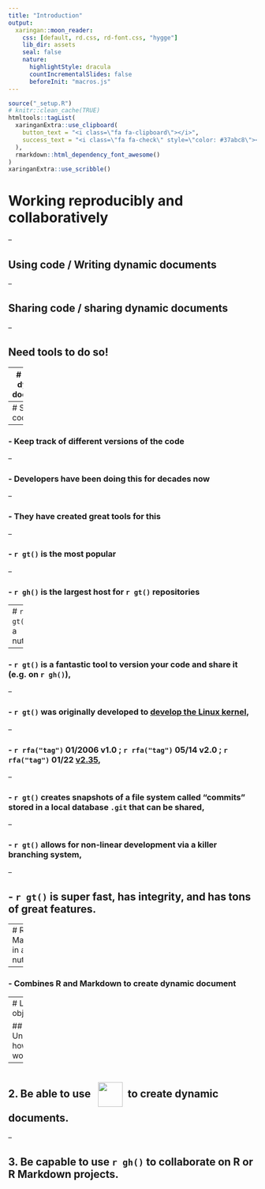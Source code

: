 ```yaml
---
title: "Introduction"
output:
  xaringan::moon_reader:
    css: [default, rd.css, rd-font.css, "hygge"]
    lib_dir: assets
    seal: false
    nature:
      highlightStyle: dracula
      countIncrementalSlides: false
      beforeInit: "macros.js"
---
```


```r
source("_setup.R")
# knitr::clean_cache(TRUE)
htmltools::tagList(
  xaringanExtra::use_clipboard(
    button_text = "<i class=\"fa fa-clipboard\"></i>",
    success_text = "<i class=\"fa fa-check\" style=\"color: #37abc8\"></i>",
  ),
  rmarkdown::html_dependency_font_awesome()
)
xaringanExtra::use_scribble()
```

# Working reproducibly and collaboratively

--

## Using code / Writing dynamic documents

--

## Sharing code / sharing dynamic documents


--

## Need tools to do so!


---
# Writing dynamic documents




---
# Sharing code

--

### - Keep track of different versions of the code

--

### - Developers have been doing this for decades now

--

### - They have created great tools for this

--

### - `r gt()` is the most popular

--

### - `r gh()` is the largest host for `r gt()` repositories



---
# `r gt()` in a nutshell 


--

### - `r gt()` is a fantastic tool to version your code and share it (e.g. on `r gh()`),

--

### - `r gt()` was originally developed to [develop the Linux kernel](https://github.com/torvalds/linux),

--

### - `r rfa("tag")` 01/2006 v1.0 ; `r rfa("tag")` 05/14 v2.0 ; `r rfa("tag")` 01/22 [v2.35](https://github.blog/2022-01-24-highlights-from-git-2-35/),

--

### - `r gt()` creates snapshots of a file system called "commits" stored in a local database `.git` that can be shared,

--

### - `r gt()` allows for non-linear development via a killer branching system,

--

## - `r gt()` is super fast, has integrity, and has tons of great features.


---
# R Markdown in a nutshell 

--

### - Combines R and Markdown to create dynamic document


---
# Learning objectives


## 1. Understand how `r gt()` works.

--

## 2. Be able to use [<img src="https://raw.githubusercontent.com/rstudio/rmarkdown/main/man/figures/logo.png" style="vertical-align: middle;margin:10px" width="50px"></img>](https://rmarkdown.rstudio.com/)to create dynamic documents.


--

## 3. Be capable to use `r gh()` to collaborate on R or R Markdown projects.



